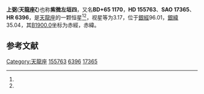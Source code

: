 {{Starbox begin
| name = 上弼
}}
{{Starbox observe
| epoch = [[J2000.0|J2000.0]]
| constell = [[天龍座|天龍座]]<ref name=SIMBAD>{{cite web
 | url=http://simbad.u-strasbg.fr/simbad/sim-id?Ident=HR+6396
 | title=Pulsating variable Star
 | publisher=Centre de Données astronomiques de Strasbourg
 | work=SIMBAD
 | accessdate=2012-07-13
 | archive-date=2019-09-20
 | archive-url=https://web.archive.org/web/20190920182956/http://simbad.u-strasbg.fr/simbad/sim-id?Ident=HR+6396
 | dead-url=no
 }}</ref><ref name=DATA>{{cite web
 | url=http://vizier.u-strasbg.fr/viz-bin/VizieR-5?-out.add=.&-source=5050&-corr=PK=HR&-out.max=9999&HR=6396
 | title=VizieR Detailed Page
 | accessdate=2012-07-13
 | archive-date=2019-09-16
 | archive-url=https://web.archive.org/web/20190916111708/http://vizier.u-strasbg.fr/viz-bin/VizieR-5?-out.add=.&-source=5050&-corr=PK=HR&-out.max=9999&HR=6396
 | dead-url=no
 }}</ref>
| 星官 = 
| ra = {{RA|17|8|47.2}}<ref name=SIMBAD /><ref name=DATA />
| dec = {{DEC|+65|42|53}}<ref name=SIMBAD /><ref name=DATA />
| appmag_v = 3.17<ref name=SIMBAD /><ref name=DATA />
}}
{{Starbox character
| class = B6III<ref name=SIMBAD /><ref name=DATA />
| b-v = -0.12<ref name=SIMBAD /><ref name=DATA />
| u-b = -0.43<ref name=SIMBAD /><ref name=DATA />
| r-i = -0.12<ref name=SIMBAD /><ref name=DATA />
| variable = 
}}
{{Starbox astrometry
| radial_v = -0.43
| prop_mo_ra = -17
| parallax = 0.023
| p_error = 
}}
{{Starbox catalog
| names =BD+65 1170，[[SAO星表|SAO]] 17365，[[HD星表|HD]] 155763，[[HR星表|HR]] 6396}}
{{Starbox reference |Simbad=HR+6396}}
{{Starbox end}}

'''上弼'''('''天龍座ζ''')也称'''紫微左垣四'''，又名'''BD+65 1170'''，'''HD 155763'''、'''SAO 17365'''、'''HR 6396'''，是[[天龍座|天龍座]]的一颗恒星<ref name=SIMBAD /><ref name=DATA />，视星等为3.17，位于[[銀道座標系|銀經]]96.01，[[銀道座標系|銀緯]]35.04，其[[B1900.0|B1900.0]]坐标为赤經{{RA|17|8|29.7}}，赤緯{{DEC|+65|35.04|16}}。

== 参考文献 ==
{{reflist}}

{{star-stub}}

{{天龍座恒星}}
[[Category:天龍座|Category:天龍座]]
[[Category:HD和HDE天體|155763]]
[[Category:HR天體|6396]]
[[Category:SAO天體|17365]]